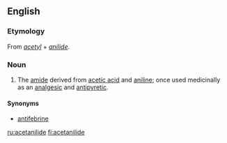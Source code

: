 ==English==
{{wikipedia}}

===Etymology===
From ''[[acetyl]]'' + ''[[anilide]]''.

===Noun===
{{en-noun|-}}

# {{context|organic chemistry|pharmaceutical drug}} The [[amide]] derived from [[acetic acid]] and [[aniline]]; once used medicinally as an [[analgesic]] and [[antipyretic]].

====Synonyms====
*[[antifebrine]]

[[ru:acetanilide]]
[[fi:acetanilide]]